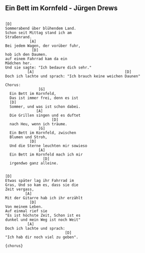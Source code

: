 ## Ein Bett im Kornfeld - Jürgen Drews {#classics-ein-bett-im-kornfeld}



```

[D]
Sommerabend über blühendem Land.
Schon seit Mittag stand ich am 
Straßenrand.
           [A]
Bei jedem Wagen, der vorüber fuhr,
            [D]
hob ich den Daumen.
auf einem Fahrrad kam da ein 
Mädchen her.
Und sie sagte: "Ich bedaure dich sehr."
          [A]                                         [D]
Doch ich lachte und sprach: "Ich brauch keine weichen Daunen"

Chorus:
               [G]
  Ein Bett im Kornfeld,
  Das ist immer frei, denn es ist
  [D]
  Sommer, und was ist schon dabei.
              [A]
  Die Grillen singen und es duftet 
                     [D]
  nach Heu, wenn ich träume.
               [G]
  Ein Bett im Kornfeld, zwischen 
  Blumen und Stroh,
           [D]
  Und die Sterne leuchten mir sowieso
               [A]
  Ein Bett im Kornfeld mach ich mir 
                 [D]
  irgendwo ganz alleine.
  

[D]
Etwas später lag ihr Fahrrad im 
Gras, Und so kam es, dass sie die 
Zeit vergass,
         [A]
Mit der Gitarre hab ich ihr erzählt
           [D]
Von meinem Leben.
Auf einmal rief sie
"Es ist höchste Zeit, Schon ist es 
dunkel und mein Weg ist noch Weit"
          [A]
Doch ich lachte und sprach:
                           [D]
"Ich hab dir noch viel zu geben".

{chorus}


```

